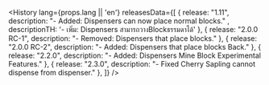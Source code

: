 

<History lang={props.lang || 'en'} releasesData={[
  { release: "1.11", description: "- Added: Dispensers can now place normal blocks." , descriptionTH: '- เพิ่ม: Dispensers สามารถวางBlockธรรมดาได้' },
  { release: "2.0.0 RC-1", description: "- Removed: Dispensers that place blocks." },
  { release: "2.0.0 RC-2", description: "- Added: Dispensers that place blocks Back." },
  { release: "2.2.0", description: "- Added: Dispensers Mine Block Experimental Features." },
  { release: "2.3.0", description: "- Fixed Cherry Sapling cannot dispense from dispenser." },
]} />